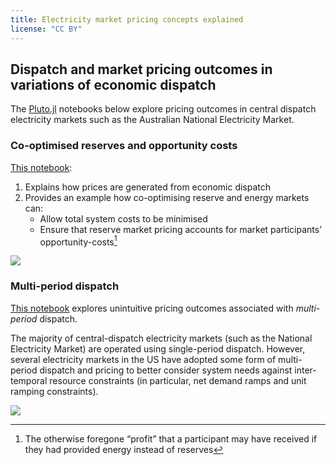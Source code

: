 ```yaml
---
title: Electricity market pricing concepts explained
license: "CC BY"
---
```

## Dispatch and market pricing outcomes in variations of economic dispatch

The [Pluto.jl](https://github.com/fonsp/Pluto.jl) notebooks below explore pricing outcomes in central dispatch electricity markets such as the Australian National Electricity Market.

### Co-optimised reserves and opportunity costs 
[This notebook](assets/pluto/ed_reserves_jump.jl.html):

1. Explains how prices are generated from economic dispatch
2. Provides an example how co-optimising reserve and energy markets can:
    - Allow total system costs to be minimised
    - Ensure that reserve market pricing accounts for market participants' opportunity-costs[^1]
    
[^1]: The otherwise foregone "profit" that a participant may have received if they had provided energy instead of reserves

![](assets/charts/ed.svg)

### Multi-period dispatch

[This notebook](assets/pluto/multi_period_ed.jl.html) explores unintuitive pricing outcomes associated with *multi-period* dispatch.

The majority of central-dispatch electricity markets (such as the National Electricity Market) are operated using single-period dispatch. However, several electricity markets in the US have adopted some form of multi-period dispatch and pricing to better consider system needs against inter-temporal resource constraints (in particular, net demand ramps and unit ramping constraints).

![](assets/charts/multi-dispatch.svg)

